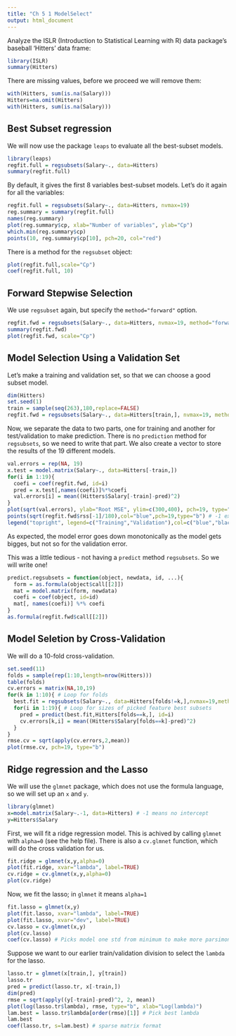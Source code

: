 ```yaml
---
title: "Ch 5 1 ModelSelect"
output: html_document
---
```


Analyze the ISLR (Introduction to Statistical Learning with R) data package's baseball 'Hitters' data frame:

```r
library(ISLR)
summary(Hitters)
```

There are missing values, before we proceed we will remove them:

```r
with(Hitters, sum(is.na(Salary)))
Hitters=na.omit(Hitters)
with(Hitters, sum(is.na(Salary)))
```

Best Subset regression
----------------------
We will now use the package `leaps` to evaluate all the best-subset models.
```r
library(leaps)
regfit.full = regsubsets(Salary~., data=Hitters)
summary(regfit.full)
```

By default, it gives the first 8 variables best-subset models. Let's do it again for all
the variables:

```r
regfit.full = regsubsets(Salary~., data=Hitters, nvmax=19)
reg.summary = summary(regfit.full)
names(reg.summary)
plot(reg.summary$cp, xlab="Number of variables", ylab="Cp")
which.min(reg.summary$cp)
points(10, reg.summary$cp[10], pch=20, col="red")
```

There is a method for the `regsubset` object:

```r
plot(regfit.full,scale="Cp")
coef(regfit.full, 10)
```

Forward Stepwise Selection
--------------------------

We use `regsubset` again, but specify the `method="forward"` option.

```r
regfit.fwd = regsubsets(Salary~., data=Hitters, nvmax=19, method="forward")
summary(regfit.fwd)
plot(regfit.fwd, scale="Cp")
```

Model Selection Using a Validation Set
--------------------------------------

Let's make a training and validation set, so that we can choose a good subset model.

```r
dim(Hitters)
set.seed(1)
train = sample(seq(263),180,replace=FALSE)
regfit.fwd = regsubsets(Salary~., data=Hitters[train,], nvmax=19, method="forward")
```

Now, we separate the data to two parts, one for training and another for test/validation to make prediction. There is no `prediction` method for `regsubsets`, so we need to write that part. We also create a vector to store the results of the 19 different models.

```r
val.errors = rep(NA, 19)
x.test = model.matrix(Salary~., data=Hitters[-train,])
for(i in 1:19){
  coefi = coef(regfit.fwd, id=i)
  pred = x.test[,names(coefi)]%*%coefi
  val.errors[i] = mean((Hitters$Salary[-train]-pred)^2)
}
plot(sqrt(val.errors), ylab="Root MSE", ylim=c(300,400), pch=19, type="b")
points(sqrt(regfit.fwd$rss[-1]/180),col="blue",pch=19,type="b") # -1 excludes null model
legend("topright", legend=c("Training","Validation"),col=c("blue","black"),pch=19)
```

As expected, the model error goes down monotonically as the model gets bigges, but not so for the validation error.

This was a little tedious - not having a `predict` method `regsubsets`. So we will write one!

```r
predict.regsubsets = function(object, newdata, id, ...){
  form = as.formula(object$call[[2]])
  mat = model.matrix(form, newdata)
  coefi = coef(object, id=id)
  mat[, names(coefi)] %*% coefi
}
as.formula(regfit.fwd$call[[2]])
```

Model Seletion by Cross-Validation
----------------------------------

We will do a 10-fold cross-validation.

```r
set.seed(11)
folds = sample(rep(1:10,length=nrow(Hitters)))
table(folds)
cv.errors = matrix(NA,10,19)
for(k in 1:10){ # Loop for folds
  best.fit = regsubsets(Salary~., data=Hitters[folds!=k,],nvmax=19,method="forward")
  for(i in 1:19){ # Loop for sizes of picked feature best subsets 
    pred = predict(best.fit,Hitters[folds==k,], id=i)
    cv.errors[k,i] = mean((Hitters$Salary[folds==k]-pred)^2)
  }
}
rmse.cv = sqrt(apply(cv.errors,2,mean))
plot(rmse.cv, pch=19, type="b")
```

Ridge regression and the Lasso
------------------------------

We will use the `glmnet` package, which does not use the formula language, so we will set up an `x` and `y`.

```r
library(glmnet)
x=model.matrix(Salary~.-1, data=Hitters) # -1 means no intercept
y=Hitters$Salary
```

First, we will fit a ridge regression model. This is achived by calling `glmnet` with `alpha=0` (see the help file). There is also a `cv.glmnet` function, which will do the cross validation for us.

```r
fit.ridge = glmnet(x,y,alpha=0)
plot(fit.ridge, xvar="lambda", label=TRUE)
cv.ridge = cv.glmnet(x,y,alpha=0)
plot(cv.ridge)
```

Now, we fit the lasso; in `glmnet` it means `alpha=1`

```r
fit.lasso = glmnet(x,y)
plot(fit.lasso, xvar="lambda", label=TRUE)
plot(fit.lasso, xvar="dev", label=TRUE)
cv.lasso = cv.glmnet(x,y)
plot(cv.lasso)
coef(cv.lasso) # Picks model one std from minimum to make more parsimonius  
```

Suppose we want to our earlier train/validation division to select the `lambda` for the lasso.

```r
lasso.tr = glmnet(x[train,], y[train])
lasso.tr
pred = predict(lasso.tr, x[-train,])
dim(pred)
rmse = sqrt(apply((y[-train]-pred)^2, 2, mean))
plot(log(lasso.tr$lambda), rmse, type="b", xlab="Log(lambda)")
lam.best = lasso.tr$lambda[order(rmse)[1]] # Pick best lambda
lam.best
coef(lasso.tr, s=lam.best) # sparse matrix format 
```


